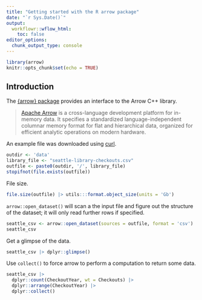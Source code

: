 ```yaml
---
title: "Getting started with the R arrow package"
date: "`r Sys.Date()`"
output:
  workflowr::wflow_html:
    toc: false
editor_options:
  chunk_output_type: console
---
```


```r
library(arrow)
knitr::opts_chunk$set(echo = TRUE)
```

## Introduction

The [{arrow} package](https://cran.r-project.org/web/packages/arrow/index.html) provides an interface to the Arrow C++ library.

> [Apache Arrow](https://arrow.apache.org/) is a cross-language development platform for in-memory data. It specifies a standardized language-independent columnar memory format for flat and hierarchical data, organized for efficient analytic operations on modern hardware.

An example file was downloaded using [curl](curl.html).

```r
outdir <- 'data'
library_file <- "seattle-library-checkouts.csv"
outfile <- paste0(outdir, '/', library_file)
stopifnot(file.exists(outfile))
```

File size.

```r
file.size(outfile) |> utils:::format.object_size(units = 'Gb')
```

`arrow::open_dataset()` will scan a the input file and figure out the structure of the dataset; it will only read further rows if specified.

```r
seattle_csv <- arrow::open_dataset(sources = outfile, format = 'csv')
seattle_csv
```

Get a glimpse of the data.

```r
seattle_csv |> dplyr::glimpse()
```

Use `collect()` to force arrow to perform a computation to return some data.

```r
seattle_csv |>
  dplyr::count(CheckoutYear, wt = Checkouts) |>
  dplyr::arrange(CheckoutYear) |>
  dplyr::collect()
```
